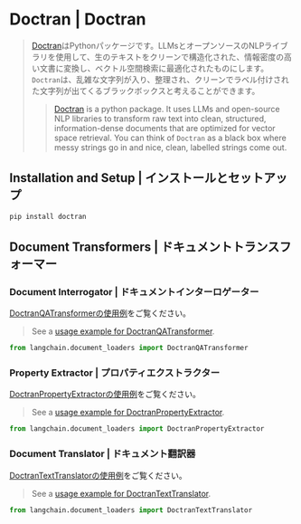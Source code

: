 # Doctran | Doctran

> [Doctran](https://github.com/psychic-api/doctran)はPythonパッケージです。LLMsとオープンソースのNLPライブラリを使用して、生のテキストをクリーンで構造化された、情報密度の高い文書に変換し、ベクトル空間検索に最適化されたものにします。`Doctran`は、乱雑な文字列が入り、整理され、クリーンでラベル付けされた文字列が出てくるブラックボックスと考えることができます。
>
> > [Doctran](https://github.com/psychic-api/doctran) is a python package. It uses LLMs and open-source
> > NLP libraries to transform raw text into clean, structured, information-dense documents
> > that are optimized for vector space retrieval. You can think of `Doctran` as a black box where
> > messy strings go in and nice, clean, labelled strings come out.

## Installation and Setup | インストールとセットアップ

```bash
pip install doctran
```

## Document Transformers | ドキュメントトランスフォーマー

### Document Interrogator | ドキュメントインターロゲーター

[DoctranQATransformerの使用例](/docs/integrations/document_transformers/doctran_interrogate_document)をご覧ください。

> See a [usage example for DoctranQATransformer](/docs/integrations/document_transformers/doctran_interrogate_document).

```python
from langchain.document_loaders import DoctranQATransformer
```

### Property Extractor | プロパティエクストラクター

[DoctranPropertyExtractorの使用例](/docs/integrations/document_transformers/doctran_extract_properties)をご覧ください。

> See a [usage example for DoctranPropertyExtractor](/docs/integrations/document_transformers/doctran_extract_properties).

```python
from langchain.document_loaders import DoctranPropertyExtractor
```

### Document Translator | ドキュメント翻訳器

[DoctranTextTranslatorの使用例](/docs/integrations/document_transformers/doctran_translate_document)をご覧ください。

> See a [usage example for DoctranTextTranslator](/docs/integrations/document_transformers/doctran_translate_document).

```python
from langchain.document_loaders import DoctranTextTranslator
```
